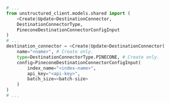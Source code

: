 ```python Python SDK
# ...
from unstructured_client.models.shared import (
    <Create|Update>DestinationConnector,
    DestinationConnectorType,
    PineconeDestinationConnectorConfigInput
)
# ...
destination_connector = <Create|Update>DestinationConnector(
    name="<name>", # Create only.
    type=DestinationConnectorType.PINECONE, # Create only.
    config=PineconeDestinationConnectorConfigInput(
        index_name="<index-name>", 
        api_key="<api-key>",
        batch_size=<batch-size>
    )
)
# ...
```